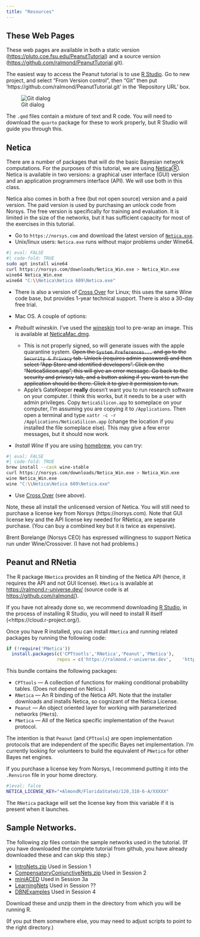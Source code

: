 ```yaml
---
title: "Resources"
---
```


## These Web Pages

These web pages are available in both a static version (<https://pluto.coe.fsu.edu/PeanutTutorial>) and a source version (<https://github.com/ralmond/PeanutTutorial>.git).

The easiest way to access the Peanut tutorial is to use [R Studio](https://posit.co/products/open-source/rstudio/). Go to new project, and select "From Version control", then "Git" then put 'https://github.com/ralmond/PeanutTutorial.git' in the 'Repository URL' box.

![Git dialog](img/GitDialog.png)

The `.qmd` files contain a mixture of text and R code. You will need to download the `quarto` package for these to work properly, but R Studio will guide you through this.

## Netica

There are a number of packages that will do the basic Bayesian network computations. For the purposes of this tutorial, we are using [Netica](https://norsys.com)Ⓡ. Netica is available in two versions: a graphical user interface (GUI) version and an application programmers interface (API). We will use both in this class.

Netica also comes in both a free (but not open source) version and a paid version. The paid version is used by purchasing an unlock code from Norsys. The free version is specifically for training and evaluation. It is limited in the size of the networks, but it has sufficient capacity for most of the exercises in this tutorial.

-   Go to `https://norsys.com` and download the latest version of [`Netica.exe`](https://norsys.com/downloads/Netica_Win.exe).
-   Unix/linux users: `Netica.exe` runs without major problems under Wine64.

```bash
#| eval: FALSE
#| code-fold: TRUE
sudo apt install wine64
curl https://norsys.com/downloads/Netica_Win.exe > Netica_Win.exe
wine64 Netica_Win.exe
wine64 "C:\\Netica\Netica 609\Netica.exe"
```

-   There is also a version of [Cross Over](https://www.codeweavers.com/crossover) for Linux; this uses the same Wine code base, but provides 1-year technical support. There is also a 30-day free trial.

-   Mac OS. A couple of options:

-   *Prebuilt wineskin*. I've used the [wineskin](https://github.com/Gcenx/WineskinServer/) tool to pre-wrap an image. This is available at [NeticaMac.dmg](https://pluto.coe.fsu.edu/BNinEA/NeticaMac.dmg).

    -   This is not properly signed, so will generate issues with the apple quarantine system. ~~Open the `System Preferences...` and go to the `Security & Privacy` tab. Unlock (requires admin password) and then select "App Store and identified developers". Click on the "NeticaSilicon.app", this will give an error message. Go back to the security and privacy tab, and a button asking if you want to run the application should be there. Click it to give it permission to run.~~
    -   Apple's GateKeeper **really** doesn't want you to run research software on your computer. I think this works, but it needs to be a user with admin privileges. Copy `NeticaSilicon.app` to someplace on your computer, I'm assuming you are copying it to `/Applications`. Then open a terminal and type `xattr -c -r /Applications/NeticaSilicon.app` (change the location if you installed the file someplace else). This may give a few error messages, but it should now work.

-   *Install Wine* If you are using [homebrew](https://brew.sh), you can try:

```bash
#| eval: FALSE
#| code-fold: TRUE
brew install --cask wine-stable
curl https://norsys.com/downloads/Netica_Win.exe > Netica_Win.exe
wine Netica_Win.exe
wine "C:\\Netica\Netica 609\Netica.exe"
```

-   Use [Cross Over](https://www.codeweavers.com/crossover) (see above).

Note, these all install the unlicensed version of Netica. You will still need to purchase a license key from Norsys (https://norsys.com). Note that GUI license key and the API license key needed for RNetica, are separate purchase. (You can buy a combined key but it is twice as expensive).

Brent Borelange (Norsys CEO) has expressed willingness to support Netica run under Wine/Crossover. (I have not had problems.)

## Peanut and RNetia

The R package `RNetica` provides an R binding of the Netica API (hence, it requires the API and not GUI license). `RNetica` is available at <https://ralmond.r-universe.dev/> (source code is at <https://github.com/ralmond/>).

If you have not already done so, we recommend downloading [R Studio](https://posit.co/products/open-source/rstudio/), in the process of installing R Studio, you will need to install R itself (\<https://cloud.r-project.org/).

Once you have R installed, you can install `RNetica` and running related packages by running the following code:

```r
if (!require('PNetica')) 
  install.packages(c('CPTtootls','RNetica','Peanut','PNetica'),
                   repos = c('https://ralmond.r-universe.dev',    'https://cloud.r-project.org'))
```

This bundle contains the following packages:

-   `CPTtools` --- A collection of functions for making conditional probability tables. (Does not depend on Netica.)
-   `RNetica` --- An R binding of the Netica API. Note that the installer downloads and installs Netica, so cognizant of the Netica License.
-   `Peanut` --- An object oriented layer for working with parameterized networks (`PNet`s).\
-   `PNetica` --- All of the Netica specific implementation of the `Peanut` protocol.

The intention is that `Peanut` (and `CPTtools`) are open implementation protocols that are independent of the specific Bayes net implementation. I'm currently looking for volunteers to build the equivalent of `PNetica` for other Bayes net engines.

If you purchase a license key from Norsys, I recommend putting it into the `.Renviron` file in your home directory.

```bash
#|eval: false
NETICA_LICENSE_KEY="+AlmondR/FloridaStateU/120,310-6-A/XXXXX"
```

The `RNetica` package will set the license key from this variable if it is present when it launches.

## Sample Networks.

The following zip files contain the sample networks used in the tutorial. (If you have downloaded the complete tutorial from github, you have already downloaded these and can skip this step.)

-   [IntroNets.zip](https://pluto.coe.fsu.edu/PeanutTutorial/IntroNets.zip) Used in Session 1
-   [CompensatoryConjunctiveNets.zip](https://pluto.coe.fsu.edu/PeanutTutorial/CompensatoryConjunctiveNets.zip) Used in Session 2
-   [miniACED](https://pluto.coe.fsu.edu/PeanutTutorial/miniACED.zip) Used in Session 3a
-   [LearningNets](https://pluto.coe.fsu.edu/PeanutTutorial/LearningNets.zip) Used in Session ??
-   [DBNExamples](https://pluto.coe.fsu.edu/PeanutTutorial/DBNExamples.zip) Used in Session 4

Download these and unzip them in the directory from which you will be running R.

(If you put them somewhere else, you may need to adjust scripts to point to the right directory.)
